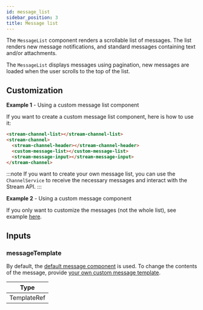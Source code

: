 ```yaml
---
id: message_list
sidebar_position: 3
title: Message list
---
```


The `MessageList` component renders a scrollable list of messages. The list renders new message notifications, and standard messages containing text and/or attachments.

The `MessageList` displays messages using pagination, new messages are loaded when the user scrolls to the top of the list.

## Customization

**Example 1** - Using a custom message list component

If you want to create a custom message list component, here is how to use it:

```html
<stream-channel-list></stream-channel-list>
<stream-channel>
  <stream-channel-header></stream-channel-header>
  <custom-message-list></custom-message-list>
  <stream-message-input></stream-message-input>
</stream-channel>
```

:::note
If you want to create your own message list, you can use the `ChannelService` to receive the necessary messages and interact with the Stream API.
:::

**Example 2** - Using a custom message component

If you only want to customize the messages (not the whole list), see example [here](./message.mdx/#customization).

## Inputs

### messageTemplate

By default, the [default message component](./message.mdx) is used. To change the contents of the message, provide [your own custom message template](./message.mdx/#customization).

| Type        |
| ----------- |
| TemplateRef |
